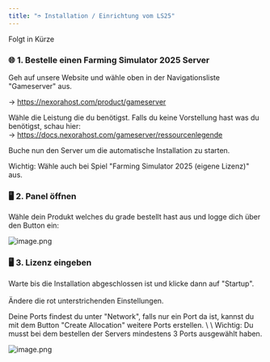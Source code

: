 ```yaml
---
title: "➮ Installation / Einrichtung vom LS25"
---
```


<Tip>
  Folgt in Kürze
</Tip>

### 🌐 1. Bestelle einen Farming Simulator 2025 Server

Geh auf unsere Website und wähle oben in der Navigationsliste "Gameserver" aus.

-\> https://nexorahost.com/product/gameserver

Wähle die Leistung die du benötigst. Falls du keine Vorstellung hast was du benötigst, schau hier:\
-\> https://docs.nexorahost.com/gameserver/ressourcenlegende

Buche nun den Server um die automatische Installation zu starten.

<Info>
  Wichtig: Wähle auch bei Spiel "Farming Simulator 2025 (eigene Lizenz)" aus.
</Info>

### 🖥️ 2. Panel öffnen

Wähle dein Produkt welches du grade bestellt hast aus und logge dich über den Button ein:

![image.png](/images/image.png)

### 🖥️ 3. Lizenz eingeben

Warte bis die Installation abgeschlossen ist und klicke dann auf "Startup".\
\
Ändere die rot unterstrichenden Einstellungen.

<Info>
  Deine Ports findest du unter "Network", falls nur ein Port da ist, kannst du mit dem Button "Create Allocation" weitere Ports erstellen. \
  \
  Wichtig: Du musst bei dem bestellen der Servers mindestens 3 Ports ausgewählt haben.
</Info>

![image.png](/images/image.png)